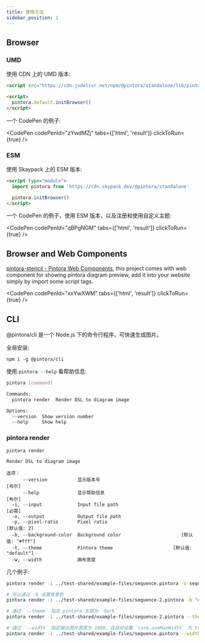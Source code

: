 ```yaml
---
title: 使用方法
sidebar_position: 1
---
```


## Browser

### UMD

使用 CDN 上的 UMD 版本:

```html
<script src="https://cdn.jsdelivr.net/npm/@pintora/standalone/lib/pintora-standalone.umd.js"></script>

<script>
  pintora.default.initBrowser()
</script>
```


一个 CodePen 的例子:

<CodePen codePenId="zYwdMZj" tabs={['html', 'result']} clickToRun={true} />

### ESM

使用 Skaypack 上的 ESM 版本:

```html
<script type="module">
  import pintora from 'https://cdn.skypack.dev/@pintora/standalone'

  pintora.initBrowser()
</script>
```

一个 CodePen 的例子，使用 ESM 版本，以及注册和使用自定义主题:

<CodePen codePenId="qBPgNGM" tabs={['html', 'result']} clickToRun={true} />

## Browser and Web Components

[pintora-stencil - Pintora Web Components](https://github.com/hikerpig/pintora-stencil), this project comes with web component for showing pintora diagram preview, add it into your website simply by import some script tags.

<CodePen codePenId="xxYwXWM" tabs={['html', 'result']} clickToRun={true} />

## CLI

@pintora/cli 是一个 Node.js 下的命令行程序，可快速生成图片。

全局安装:

```
npm i -g @pintora/cli
```

使用 `pintora --help` 看帮助信息:

```bash
pintora [command]

Commands:
  pintora render  Render DSL to diagram image

Options:
  --version  Show version number                                       [boolean]
  --help     Show help                                                 [boolean]
```

### pintora render

```
pintora render

Render DSL to diagram image

选项：
      --version           显示版本号                                        [布尔]
      --help              显示帮助信息                                      [布尔]
  -i, --input             Input file path                                 [必需]
  -o, --output            Output file path
  -p, --pixel-ratio       Pixel ratio                                [默认值: 2]
  -b, --background-color  Background color                      [默认值: "#fff"]
  -t, --theme             Pintora theme                      [默认值: "default"]
  -w, --width             画布宽度
```

几个例子:

```sh
pintora render -i ../test-shared/example-files/sequence.pintora -o sequence.png

# 可以通过 -b 设置背景色
pintora render -i ../test-shared/example-files/sequence-2.pintora -b "#FAFAFA" -o sequence-2.jpg

# 通过 `--theme` 指定 pintora 主题为 `dark`
pintora render -i ../test-shared/example-files/sequence-2.pintora --theme dark -o sequence-2.jpg

# 通过 `--width` 指定输出图片宽度为 1000，且自动设置 `core.useMaxWidth` 为 true
pintora render -i ../test-shared/example-files/sequence.pintora --width 1000 -o sequence-w-1000.jpg
```
